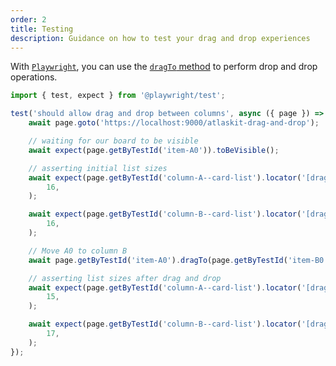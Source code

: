 ```yaml
---
order: 2
title: Testing
description: Guidance on how to test your drag and drop experiences
---
```


With [`Playwright`](https://playwright.dev/), you can use the
[`dragTo` method](https://playwright.dev/docs/input#drag-and-drop) to perform drop and drop
operations.

```ts
import { test, expect } from '@playwright/test';

test('should allow drag and drop between columns', async ({ page }) => {
	await page.goto('https://localhost:9000/atlaskit-drag-and-drop');

	// waiting for our board to be visible
	await expect(page.getByTestId('item-A0')).toBeVisible();

	// asserting initial list sizes
	await expect(page.getByTestId('column-A--card-list').locator('[draggable="true"]')).toHaveCount(
		16,
	);

	await expect(page.getByTestId('column-B--card-list').locator('[draggable="true"]')).toHaveCount(
		16,
	);

	// Move A0 to column B
	await page.getByTestId('item-A0').dragTo(page.getByTestId('item-B0'));

	// asserting list sizes after drag and drop
	await expect(page.getByTestId('column-A--card-list').locator('[draggable="true"]')).toHaveCount(
		15,
	);

	await expect(page.getByTestId('column-B--card-list').locator('[draggable="true"]')).toHaveCount(
		17,
	);
});
```
